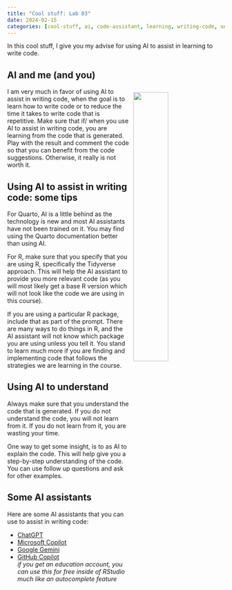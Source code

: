 ```yaml
---
title: "Cool stuff: Lab 03"
date: 2024-02-15
categories: [cool-stuff, ai, code-assistant, learning, writing-code, understanding-code]
---
```


In this cool stuff, I give you my advise for using AI to assist in learning to write code.

## AI and me (and you)

![](ai-code-assistant.webp){style="float: right; width: 40%; margin: 10px;"}

I am very much in favor of using AI to assist in writing code, when the goal is to learn how to write code or to reduce the time it takes to write code that is repetitive. Make sure that if/ when you use AI to assist in writing code, you are learning from the code that is generated. Play with the result and comment the code so that you can benefit from the code suggestions. Otherwise, it really is not worth it.

## Using AI to assist in writing code: some tips

For Quarto, AI is a little behind as the technology is new and most AI assistants have not been trained on it. You may find using the Quarto documentation better than using AI.

For R, make sure that you specify that you are using R, specifically the Tidyverse approach. This will help the AI assistant to provide you more relevant code (as you will most likely get a base R version which will not look like the code we are using in this course).

If you are using a particular R package, include that as part of the prompt. There are many ways to do things in R, and the AI assistant will not know which package you are using unless you tell it. You stand to learn much more if you are finding and implementing code that follows the strategies we are learning in the course.

## Using AI to understand

Always make sure that you understand the code that is generated. If you do not understand the code, you will not learn from it. If you do not learn from it, you are wasting your time.

One way to get some insight, is to as AI to explain the code. This will help give you a step-by-step understanding of the code. You can use follow up questions and ask for other examples.

## Some AI assistants

Here are some AI assistants that you can use to assist in writing code:

- [ChatGPT](https://chat.openai.com/)
- [Microsoft Copilot](https://copilot.microsoft.com/)
- [Google Gemini](https://gemini.google.com/)
- [GitHub Copilot](https://copilot.github.com/)\
*if you get an education account, you can use this for free inside of RStudio much like an autocomplete feature*


